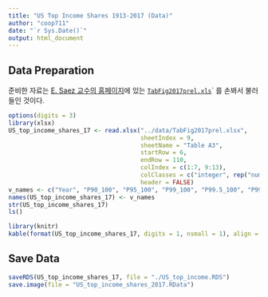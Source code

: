 ```yaml
---
title: "US Top Income Shares 1913-2017 (Data)"
author: "coop711"
date: "`r Sys.Date()`"
output: html_document
---
```


## Data Preparation

준비한 자료는  [E. Saez 교수의 홈페이지](http://elsa.berkeley.edu/~saez/)에 있는 [`TabFig2017prel.xls`](http://eml.berkeley.edu//~saez/TabFig2017prel.xls)` 를 손봐서 불러들인 것이다. 

```r
options(digits = 3)
library(xlsx)
US_top_income_shares_17 <- read.xlsx("../data/TabFig2017prel.xlsx",
                                     sheetIndex = 9, 
                                     sheetName = "Table A3", 
                                     startRow = 6, 
                                     endRow = 110, 
                                     colIndex = c(1:7, 9:13), 
                                     colClasses = c("integer", rep("numeric", 12)),
                                     header = FALSE)
v_names <- c("Year", "P90_100", "P95_100", "P99_100", "P99.5_100", "P99.9_100", "P99.99_100", "P90_95", "P95_99", "P99_99.5", "P99.5_99.9", "P99.9_99.99")
names(US_top_income_shares_17) <- v_names
str(US_top_income_shares_17)
ls()
```

<!--작업을 마친 자료파일은 `US_top_income_shares_17`이며, 이 자료의 구조와 앞의 몇 열의 값은 다음과 같다.-->

```r
library(knitr)
kable(format(US_top_income_shares_17, digits = 1, nsmall = 1), align = "r")
```

## Save Data

```r
saveRDS(US_top_income_shares_17, file = "./US_top_income.RDS")
save.image(file = "US_top_income_shares_2017.RData")
```
